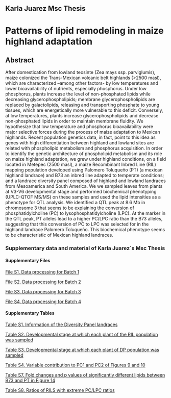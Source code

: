 <!-- break -->
<br>
<!-- break -->

Karla Juarez Msc Thesis 
--------------

# Patterns of lipid remodeling in maize highland adaptation

## Abstract

After domestication from lowland teosinte (Zea mays ssp. parviglumis), maize colonized the Trans-Mexican volcanic belt highlands (>2500 masl), which are characterized –among other factors- by low temperatures and lower bioavailability of nutrients, especially phosphorus. 
Under low phosphorus, plants increase the level of non-phosphated lipids while decreasing glycerophospholipids; membrane glycerophospholipids are replaced by galactolipids, releasing and transporting phosphate to young tissues, which are energetically more vulnerable to this deficit. Conversely, at low temperatures, plants increase glycerophospholipids and decrease non-phosphated lipids in order to maintain membrane fluidity. 
We hypothesize that low temperature and phosphorus bioavailability were major selective forces during the process of maize adaptation to Mexican highlands. Recent population genetics data, in fact, point to this idea as genes with high differentiation between highland and lowland sites are related with phospholipid metabolism and phosphorus acquisition.
In order to identify the genetic architecture of phospholipid metabolism and its role on maize highland adaptation, we grew under highland conditions, on a field located in Metepec (2500 masl), a maize Recombinant Inbred Line (RIL) mapping population developed using Palomero Toluqueño (PT) (a mexican highland landrace) and B73 an inbred line adapted to temperate conditions; and a landrace diversity panel composed of highland and lowland landraces from Mesoamerica and South America. We we sampled leaves from plants at V3-V6 developmental stage and performed biochemical phenotyping (UPLC-QTOF MS/MS) on these samples and used the lipid intensities as a phenotype for QTL analysis. We identified a QTL peak at 8.6 Mb in chromosome 3 that seems to be explaining the conversion of phosphatidylcholine (PC) to lysophosphatidylcholine (LPC). At the marker in the QTL peak, PT alleles lead to a higher PC/LPC ratio than the B73 alleles, suggesting that this conversion of PC to LPC was selected for in the highland landrace Palomero Toluqueño. This biochemical phenotype seems to be characteristic of Mexican highland landraces. 


### Supplementary data and material of Karla Juarez´s Msc Thesis 

#### Supplementary Files 

[File S1. Data processing for Batch 1](https://drive.google.com/open?id=0B6wkaKX6UZRRSGVKUVRiT1FEaWs)

[File S2. Data processing for Batch 2](https://drive.google.com/open?id=0B6wkaKX6UZRROXN4NGRPeFpVUU0)

[File S3. Data processing for Batch 3](https://drive.google.com/open?id=0B6wkaKX6UZRRVk9MVlpHNDF5V1U)

[File S4. Data processing for Batch 4](https://drive.google.com/open?id=0B6wkaKX6UZRRdkZ1aU9tUUt1WVU)  

#### Supplementary Tables

[Table S1. Information of the Diversity Panel landraces](https://github.com/rr-lab/rr-lab.github.io/blob/master/data/karla_thesis/sup_table_1.csv)

[Table S2. Developmental stage at which each plant of the RIL population was sampled](https://github.com/rr-lab/rr-lab.github.io/blob/master/data/karla_thesis/sup_table_2.csv)

[Table S3. Developmental stage at which each plant of DP population was sampled](https://github.com/rr-lab/rr-lab.github.io/blob/master/data/karla_thesis/sup_table_3.csv)

[Table S4. Variable contribution to PC1 and PC2 of Figures 9 and 10](https://github.com/rr-lab/rr-lab.github.io/blob/master/data/karla_thesis/sup_table_4.csv)

[Table S7. Fold changes and p values of significantly different lipids between B73 and PT in Figure 14](https://github.com/rr-lab/rr-lab.github.io/blob/master/data/karla_thesis/sup_table_7.csv)

[Table S8. Ratios of RILS with extreme PC/LPC ratios](https://github.com/rr-lab/rr-lab.github.io/blob/master/data/karla_thesis/sup_table_8.csv)

